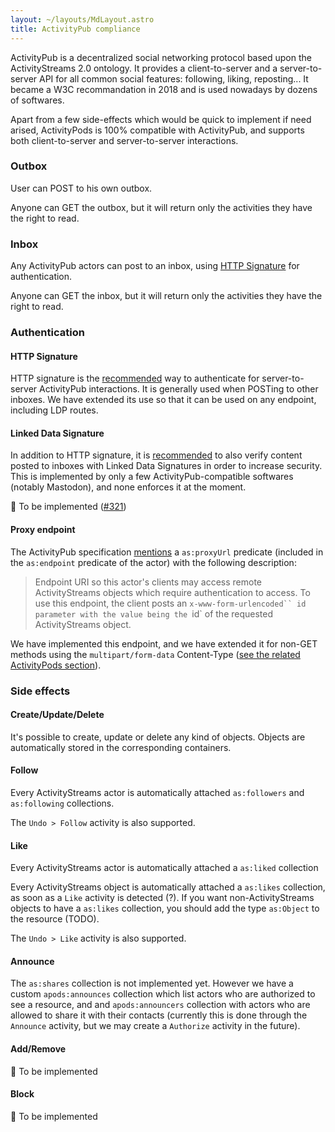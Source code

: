 ```yaml
---
layout: ~/layouts/MdLayout.astro
title: ActivityPub compliance
---
```



ActivityPub is a decentralized social networking protocol based upon the ActivityStreams 2.0 ontology. It provides a client-to-server and a server-to-server API for all common social features: following, liking, reposting... It became a W3C recommandation in 2018 and is used nowadays by dozens of softwares.

Apart from a few side-effects which would be quick to implement if need arised, ActivityPods is 100% compatible with ActivityPub, and supports both client-to-server and server-to-server interactions.

### Outbox <ProgressBar percentage={100} />

User can POST to his own outbox.

Anyone can GET the outbox, but it will return only the activities they have the right to read.

### Inbox <ProgressBar percentage={100} />

Any ActivityPub actors can post to an inbox, using [HTTP Signature](#http-signature) for authentication.

Anyone can GET the inbox, but it will return only the activities they have the right to read.

### Authentication <ProgressBar percentage={70} />

#### HTTP Signature <ProgressBar percentage={100} />

HTTP signature is the [recommended](https://www.w3.org/wiki/SocialCG/ActivityPub/Authentication_Authorization#Signing_requests_using_HTTP_Signatures) way to authenticate for server-to-server ActivityPub interactions. It is generally used when POSTing to other inboxes. We have extended its use so that it can be used on any endpoint, including LDP routes.

#### Linked Data Signature <ProgressBar percentage={0} />

In addition to HTTP signature, it is [recommended](https://www.w3.org/wiki/SocialCG/ActivityPub/Authentication_Authorization#Linked_Data_Signatures) to also verify content posted to inboxes with Linked Data Signatures in order to increase security. This is implemented by only a few ActivityPub-compatible softwares (notably Mastodon), and none enforces it at the moment.

👷 To be implemented ([#321](https://github.com/assemblee-virtuelle/semapps/issues/321))

#### Proxy endpoint <ProgressBar percentage={100} />

The ActivityPub specification [mentions](https://www.w3.org/TR/activitypub/#actor-objects) a `as:proxyUrl` predicate (included in the `as:endpoint` predicate of the actor) with the following description:

> Endpoint URI so this actor's clients may access remote ActivityStreams objects which require authentication to access. To use this endpoint, the client posts an `x-www-form-urlencoded`` id parameter with the value being the `id` of the requested ActivityStreams object.

We have implemented this endpoint, and we have extended it for non-GET methods using the `multipart/form-data` Content-Type ([see the related ActivityPods section](./activitypods#proxy-endpoint-with-non-get-methods)).

### Side effects <ProgressBar percentage={70} />

#### Create/Update/Delete <ProgressBar percentage={100} />

It's possible to create, update or delete any kind of objects. Objects are automatically stored in the corresponding containers.

#### Follow <ProgressBar percentage={100} />

Every ActivityStreams actor is automatically attached `as:followers` and `as:following` collections.

The `Undo > Follow` activity is also supported.

#### Like <ProgressBar percentage={100} />

Every ActivityStreams actor is automatically attached a `as:liked` collection

Every ActivityStreams object is automatically attached a `as:likes` collection, as soon as a `Like` activity is detected (?). If you want non-ActivityStreams objects to have a `as:likes` collection, you should add the type `as:Object` to the resource (TODO).

The `Undo > Like` activity is also supported.

#### Announce <ProgressBar percentage={0} />

The `as:shares` collection is not implemented yet. However we have a custom `apods:announces` collection which list actors who are authorized to see a resource, and and `apods:announcers` collection with actors who are allowed to share it with their contacts (currently this is done through the `Announce` activity, but we may create a `Authorize` activity in the future).

#### Add/Remove <ProgressBar percentage={0} />

👷 To be implemented

#### Block <ProgressBar percentage={0} />

👷 To be implemented

